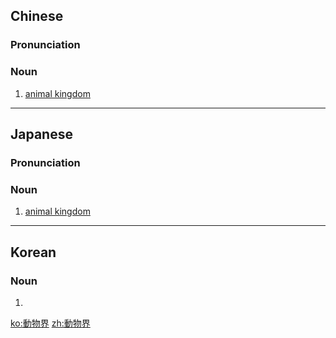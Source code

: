 {{also|动物界}}
==Chinese==
{{zh-forms|s=动物界|type=21}}

===Pronunciation===
{{zh-pron
|m=dòngwùjiè
|c=dung6 mat6 gaai3
|mn=tōng-bu̍t-kài
|cat=n
}}

===Noun===
{{zh-noun}}

# [[animal kingdom]]

----

==Japanese==
{{ja-kanjitab|どう|ぶつ|かい|yomi=o}}

===Pronunciation===
{{ja-pron|どうぶつかい|y=o}}

===Noun===
{{ja-noun|どうぶつかい}}

# [[animal kingdom]]

----

==Korean==
{{ko-hanjatab}}

===Noun===
{{ko-noun|hj|hangeul=동물계}}

# {{hanja form of|동물계|[[animal kingdom]]}}

[[ko:動物界]]
[[zh:動物界]]